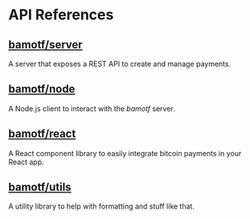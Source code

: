 # API References

## **[bamotf/server](./reference/server)**

A server that exposes a REST API to create and manage payments.

## **[bamotf/node](./reference/node)**

A Node.js client to interact with the _bamotf_ server.

## **[bamotf/react](./reference/react)**

A React component library to easily integrate bitcoin payments in your React
app.

## **[bamotf/utils](./reference/utils)**

A utility library to help with formatting and stuff like that.
